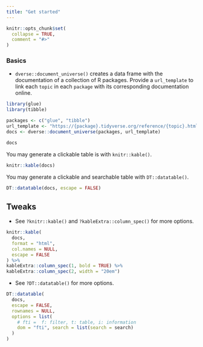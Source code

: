 ```yaml
---
title: "Get started"
---
```


```r
knitr::opts_chunk$set(
  collapse = TRUE,
  comment = "#>"
)
```

### Basics

* `dverse::document_universe()` creates a data frame with the documentation of a
collection of R packages. Provide a `url_template` to link each `topic` in each
`package` with its corresponding documentation online.

```r
library(glue)
library(tibble)

packages <- c("glue", "tibble")
url_template <- "https://{package}.tidyverse.org/reference/{topic}.html"
docs <- dverse::document_universe(packages, url_template)

docs
```

You may generate a clickable table is with `knitr::kable()`.

```r
knitr::kable(docs)
```

You may generate a clickable and searchable table with `DT::datatable()`.

```r
DT::datatable(docs, escape = FALSE)
```

## Tweaks

* See `?knitr::kable()` and `?kableExtra::column_spec()` for more options.

```r
knitr::kable(
  docs, 
  format = "html",
  col.names = NULL,
  escape = FALSE
) %>%
kableExtra::column_spec(1, bold = TRUE) %>% 
kableExtra::column_spec(2, width = "20em")
```

* See `?DT::datatable()` for more options.

```r
DT::datatable(
  docs,
  escape = FALSE,
  rownames = NULL,
  options = list(
    # fti =  f: filter, t: table, i: information
    dom = "fti", search = list(search = search)
  )
)
```
